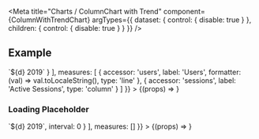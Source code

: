 
<Meta
  title="Charts /  ColumnChart with Trend"
  component={ColumnWithTrendChart}
  argTypes={{
    dataset: {
      control: { disable: true }
    },
    children: {
      control: { disable: true }
    }
  }}
/>

<DocsHeader />

## Example

<Canvas>
  <Story
    name="Default"
    args={{
      dataset: complexDataSet,
      style: { height: '60vh' },
      dimensions: [
        {
          accessor: 'name',
          formatter: (d) => `${d} 2019`
        }
      ],
      measures: [
        {
          accessor: 'users',
          label: 'Users',
          formatter: (val) => val.toLocaleString(),
          type: 'line'
        },
        {
          accessor: 'sessions',
          label: 'Active Sessions',
          type: 'column'
        }
      ]
    }}
  >
    {(props) => <ColumnWithTrendChart {...props} />}
  </Story>
</Canvas>

### Loading Placeholder

<Canvas>
  <Story
    name="Loading Placeholder"
    args={{
      dataset: [],
      style: { height: '60vh' },
      dimensions: [
        {
          accessor: 'name',
          formatter: (d) => `${d} 2019`,
          interval: 0
        }
      ],
      measures: []
    }}
  >
    {(props) => <ColumnWithTrendChart {...props} />}
  </Story>
</Canvas>
